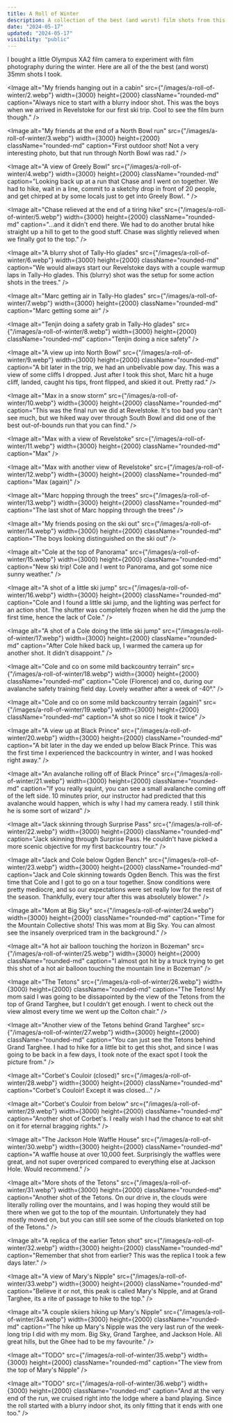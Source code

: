 ```yaml
---
title: A Roll of Winter
description: A collection of the best (and worst) film shots from this winter.
date: "2024-05-17"
updated: "2024-05-17"
visibility: "public"
---
```


I bought a little Olympus XA2 film camera to experiment with film photography during the winter. Here are all of the the best (and worst) 35mm shots I took.  

<Image
  alt="My friends hanging out in a cabin"
  src={"/images/a-roll-of-winter/2.webp"}
  width={3000}
  height={2000}
  className="rounded-md"
  caption="Always nice to start with a blurry indoor shot. This was the boys when we arrived in Revelstoke for our first ski trip. Cool to see the film burn though."
/>

<Image
  alt="My friends at the end of a North Bowl run"
  src={"/images/a-roll-of-winter/3.webp"}
  width={3000}
  height={2000}
  className="rounded-md"
  caption="First outdoor shot! Not a very interesting photo, but that run through North Bowl was rad."
/>

<Image
  alt="A view of Greely Bowl"
  src={"/images/a-roll-of-winter/4.webp"}
  width={3000}
  height={2000}
  className="rounded-md"
  caption="Looking back up at a run that Chase and I went on together. We had to hike, wait in a line, commit to a sketchy drop in front of 20 people, and get chirped at by some locals just to get into Greely Bowl. "
/>

<Image
  alt="Chase relieved at the end of a tiring hike"
  src={"/images/a-roll-of-winter/5.webp"}
  width={3000}
  height={2000}
  className="rounded-md"
  caption="...and it didn't end there. We had to do another brutal hike straight up a hill to get to the good stuff. Chase was slightly relieved when we finally got to the top."
/>

<Image
  alt="A blurry shot of Tally-Ho glades"
  src={"/images/a-roll-of-winter/6.webp"}
  width={3000}
  height={2000}
  className="rounded-md"
  caption="We would always start our Revelstoke days with a couple warmup laps in Tally-Ho glades. This (blurry) shot was the setup for some action shots in the trees."
/>

<Image
  alt="Marc getting air in Tally-Ho glades"
  src={"/images/a-roll-of-winter/7.webp"}
  width={3000}
  height={2000}
  className="rounded-md"
  caption="Marc getting some air"
/>

<Image
  alt="Tenjin doing a safety grab in Tally-Ho glades"
  src={"/images/a-roll-of-winter/8.webp"}
  width={3000}
  height={2000}
  className="rounded-md"
  caption="Tenjin doing a nice safety"
/>

<Image
  alt="A view up into North Bowl"
  src={"/images/a-roll-of-winter/9.webp"}
  width={3000}
  height={2000}
  className="rounded-md"
  caption="A bit later in the trip, we had an unbelivable pow day. This was a view of some cliffs I dropped. Just after I took this shot, Marc hit a huge cliff, landed, caught his tips, front flipped, and skied it out. Pretty rad."
/>

<Image
  alt="Max in a snow storm"
  src={"/images/a-roll-of-winter/10.webp"}
  width={3000}
  height={2000}
  className="rounded-md"
  caption="This was the final run we did at Revelstoke. It's too bad you can't see much, but we hiked way over through South Bowl and did one of the best out-of-bounds run that you can find."
/>

<Image
  alt="Max with a view of Revelstoke"
  src={"/images/a-roll-of-winter/11.webp"}
  width={3000}
  height={2000}
  className="rounded-md"
  caption="Max"
/>

<Image
  alt="Max with another view of Revelstoke"
  src={"/images/a-roll-of-winter/12.webp"}
  width={3000}
  height={2000}
  className="rounded-md"
  caption="Max (again)"
/>

<Image
  alt="Marc hopping through the trees"
  src={"/images/a-roll-of-winter/13.webp"}
  width={3000}
  height={2000}
  className="rounded-md"
  caption="The last shot of Marc hopping through the trees"
/>

<Image
  alt="My friends posing on the ski out"
  src={"/images/a-roll-of-winter/14.webp"}
  width={3000}
  height={2000}
  className="rounded-md"
  caption="The boys looking distinguished on the ski out"
/>

<Image
  alt="Cole at the top of Panorama"
  src={"/images/a-roll-of-winter/15.webp"}
  width={3000}
  height={2000}
  className="rounded-md"
  caption="New ski trip! Cole and I went to Panorama, and got some nice sunny weather."
/>

<Image
  alt="A shot of a little ski jump"
  src={"/images/a-roll-of-winter/16.webp"}
  width={3000}
  height={2000}
  className="rounded-md"
  caption="Cole and I found a little ski jump, and the lighting was perfect for an action shot. The shutter was completely frozen when he did the jump the first time, hence the lack of Cole."
/>

<Image
  alt="A shot of a Cole doing the little ski jump"
  src={"/images/a-roll-of-winter/17.webp"}
  width={3000}
  height={2000}
  className="rounded-md"
  caption="After Cole hiked back up, I warmed the camera up for another shot. It didn't disappoint."
/>

<Image
  alt="Cole and co on some mild backcountry terrain"
  src={"/images/a-roll-of-winter/18.webp"}
  width={3000}
  height={2000}
  className="rounded-md"
  caption="Cole (Florence) and co, during our avalanche safety training field day. Lovely weather after a week of -40°."
/>

<Image
  alt="Cole and co on some mild backcountry terrain (again)"
  src={"/images/a-roll-of-winter/19.webp"}
  width={3000}
  height={2000}
  className="rounded-md"
  caption="A shot so nice I took it twice"
/>


<Image
  alt="A view up at Black Prince"
  src={"/images/a-roll-of-winter/20.webp"}
  width={3000}
  height={2000}
  className="rounded-md"
  caption="A bit later in the day we ended up below Black Prince. This was the first time I experienced the backcountry in winter, and I was hooked right away."
/>

<Image
  alt="An avalanche rolling off of Black Prince"
  src={"/images/a-roll-of-winter/21.webp"}
  width={3000}
  height={2000}
  className="rounded-md"
  caption="If you really squint, you can see a small avalanche coming off of the left side. 10 minutes prior, our instructor had predicted that this avalanche would happen, which is why I had my camera ready. I still think he is some sort of wizard"
/>

<Image
  alt="Jack skinning through Surprise Pass"
  src={"/images/a-roll-of-winter/22.webp"}
  width={3000}
  height={2000}
  className="rounded-md"
  caption="Jack skinning through Surprise Pass. He couldn't have picked a more scenic objective for my first backcountry tour."
/>

<Image
  alt="Jack and Cole below Ogden Bench"
  src={"/images/a-roll-of-winter/23.webp"}
  width={3000}
  height={2000}
  className="rounded-md"
  caption="Jack and Cole skinning towards Ogden Bench. This was the first time that Cole and I got to go on a tour together. Snow conditions were pretty mediocre, and so our expectations were set really low for the rest of the season. Thankfully, every tour after this was absolutely blower."
/>

<Image
  alt="Mom at Big Sky"
  src={"/images/a-roll-of-winter/24.webp"}
  width={3000}
  height={2000}
  className="rounded-md"
  caption="Time for the Mountain Collective shots! This was mom at Big Sky. You can almost see the insanely overpriced tram in the background."
/>

<Image
  alt="A hot air balloon touching the horizon in Bozeman"
  src={"/images/a-roll-of-winter/25.webp"}
  width={3000}
  height={2000}
  className="rounded-md"
  caption="I almost got hit by a truck trying to get this shot of a hot air balloon touching the mountain line in Bozeman"
/>

<Image
  alt="The Tetons"
  src={"/images/a-roll-of-winter/26.webp"}
  width={3000}
  height={2000}
  className="rounded-md"
  caption="The Tetons! My mom said I was going to be dissapointed by the view of the Tetons from the top of Grand Targhee, but I couldn't get enough. I went to check out the view almost every time we went up the Colton chair."
/>

<Image
  alt="Another view of the Tetons behind Grand Targhee"
  src={"/images/a-roll-of-winter/27.webp"}
  width={3000}
  height={2000}
  className="rounded-md"
  caption="You can just see the Tetons behind Grand Targhee. I had to hike for a little bit to get this shot, and since I was going to be back in a few days, I took note of the exact spot I took the picture from."
/>

<Image
  alt="Corbet's Couloir (closed)"
  src={"/images/a-roll-of-winter/28.webp"}
  width={3000}
  height={2000}
  className="rounded-md"
  caption="Corbet's Couloir! Except it was closed..."
/>

<Image
  alt="Corbet's Couloir from below"
  src={"/images/a-roll-of-winter/29.webp"}
  width={3000}
  height={2000}
  className="rounded-md"
  caption="Another shot of Corbet's. I really wish I had the chance to eat shit on it for eternal bragging rights."
/>

<Image
  alt="The Jackson Hole Waffle House"
  src={"/images/a-roll-of-winter/30.webp"}
  width={3000}
  height={2000}
  className="rounded-md"
  caption="A waffle house at over 10,000 feet. Surprisingly the waffles were great, and not super overpriced compared to everything else at Jackson Hole. Would recommend."
/>

<Image
  alt="More shots of the Tetons"
  src={"/images/a-roll-of-winter/31.webp"}
  width={3000}
  height={2000}
  className="rounded-md"
  caption="Another shot of the Tetons. On our drive in, the clouds were literally rolling over the mountains, and I was hoping they would still be there when we got to the top of the mountain. Unfortunately they had mostly moved on, but you can still see some of the clouds blanketed on top of the Tetons."
/>

<Image
  alt="A replica of the earlier Teton shot"
  src={"/images/a-roll-of-winter/32.webp"}
  width={3000}
  height={2000}
  className="rounded-md"
  caption="Remember that shot from earlier? This was the replica I took a few days later."
/>

<Image
  alt="A view of Mary's Nipple"
  src={"/images/a-roll-of-winter/33.webp"}
  width={3000}
  height={2000}
  className="rounded-md"
  caption="Believe it or not, this peak is called Mary's Nipple, and at Grand Targhee, its a rite of passage to hike to the top."
/>

<Image
  alt="A couple skiiers hiking up Mary's Nipple"
  src={"/images/a-roll-of-winter/34.webp"}
  width={3000}
  height={2000}
  className="rounded-md"
  caption="The hike up Mary's Nipple was the very last run of the week-long trip I did with my mom. Big Sky, Grand Targhee, and Jackson Hole. All great hills, but the Ghee had to be my favourite."
/>

<Image
  alt="TODO"
  src={"/images/a-roll-of-winter/35.webp"}
  width={3000}
  height={2000}
  className="rounded-md"
  caption="The view from the top of Mary's Nipple"
/>

<Image
  alt="TODO"
  src={"/images/a-roll-of-winter/36.webp"}
  width={3000}
  height={2000}
  className="rounded-md"
  caption="And at the very end of the run, we cruised right into the lodge where a band playing. Since the roll started with a blurry indoor shot, its only fitting that it ends with one too."
/>

